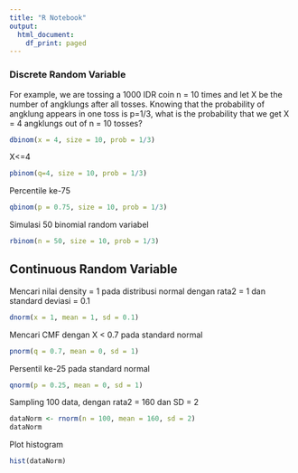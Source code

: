 ```yaml
---
title: "R Notebook"
output:
  html_document:
    df_print: paged
---
```


### Discrete Random Variable

For example, we are tossing a 1000 IDR coin n = 10 times and let X be the number of angklungs after all tosses. Knowing that the probability of angklung appears in one toss is p=1/3,
what is the probability that we get X = 4 angklungs out of n = 10 tosses?

```r
dbinom(x = 4, size = 10, prob = 1/3)
```

X<=4
```r
pbinom(q=4, size = 10, prob = 1/3)
```

Percentile ke-75
```r
qbinom(p = 0.75, size = 10, prob = 1/3)
```

Simulasi 50 binomial random variabel
```r
rbinom(n = 50, size = 10, prob = 1/3)
```

## Continuous Random Variable
Mencari nilai density = 1 pada distribusi normal dengan rata2 = 1 dan standard deviasi = 0.1
```r
dnorm(x = 1, mean = 1, sd = 0.1)
```

Mencari CMF dengan X < 0.7 pada standard normal
```r
pnorm(q = 0.7, mean = 0, sd = 1)
```

Persentil ke-25 pada standard normal
```r
qnorm(p = 0.25, mean = 0, sd = 1)
```

Sampling 100 data, dengan rata2 = 160 dan SD = 2
```r
dataNorm <- rnorm(n = 100, mean = 160, sd = 2)
dataNorm
```

Plot histogram
```r
hist(dataNorm)
```














